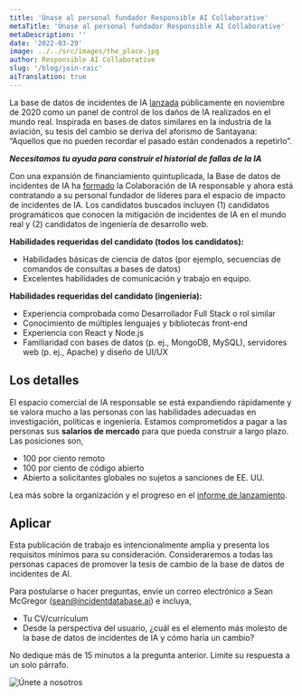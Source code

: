 ```yaml
---
title: 'Únase al personal fundador Responsible AI Collaborative'
metaTitle: 'Únase al personal fundador Responsible AI Collaborative'
metaDescription: ''
date: '2022-03-29'
image: ../../src/images/the_place.jpg
author: Responsible AI Collaborative
slug: '/blog/join-raic'
aiTranslation: true
---
```


La base de datos de incidentes de IA [lanzada](https://partnershiponai.org/aiincidentdatabase/) públicamente en noviembre de 2020 como un panel de control de los daños de IA realizados en el mundo real. Inspirada en bases de datos similares en la industria de la aviación, su tesis del cambio se deriva del aforismo de Santayana: “Aquellos que no pueden recordar el pasado están condenados a repetirlo”.

**_Necesitamos tu ayuda para construir el historial de fallas de la IA_**

Con una expansión de financiamiento quintuplicada, la Base de datos de incidentes de IA ha [formado](https://docsend.com/view/47z2whznatd39vf9) la Colaboración de IA responsable y ahora está contratando a su personal fundador de líderes para el espacio de impacto de incidentes de IA. Los candidatos buscados incluyen (1) candidatos programáticos que conocen la mitigación de incidentes de IA en el mundo real y (2) candidatos de ingeniería de desarrollo web.

**Habilidades requeridas del candidato (todos los candidatos):**

* Habilidades básicas de ciencia de datos (por ejemplo, secuencias de comandos de consultas a bases de datos)
* Excelentes habilidades de comunicación y trabajo en equipo.

**Habilidades requeridas del candidato (ingeniería):**

* Experiencia comprobada como Desarrollador Full Stack o rol similar
* Conocimiento de múltiples lenguajes y bibliotecas front-end
* Experiencia con React y Node.js
* Familiaridad con bases de datos (p. ej., MongoDB, MySQL), servidores web (p. ej., Apache) y diseño de UI/UX

## Los detalles

El espacio comercial de IA responsable se está expandiendo rápidamente y se valora mucho a las personas con las habilidades adecuadas en investigación, políticas e ingeniería. Estamos comprometidos a pagar a las personas sus **salarios de mercado** para que pueda construir a largo plazo. Las posiciones son,

* 100 por ciento remoto
* 100 por ciento de código abierto
* Abierto a solicitantes globales no sujetos a sanciones de EE. UU.

Lea más sobre la organización y el progreso en el [informe de lanzamiento](https://docsend.com/view/47z2whznatd39vf9).

## Aplicar

Esta publicación de trabajo es intencionalmente amplia y presenta los requisitos mínimos para su consideración. Consideraremos a todas las personas capaces de promover la tesis de cambio de la base de datos de incidentes de AI.

Para postularse o hacer preguntas, envíe un correo electrónico a Sean McGregor (sean@incidentdatabase.ai) e incluya,

* Tu CV/currículum
* Desde la perspectiva del usuario, ¿cuál es el elemento más molesto de la base de datos de incidentes de IA y cómo haría un cambio?

No dedique más de 15 minutos a la pregunta anterior. Limite su respuesta a un solo párrafo.

![Únete a nosotros](../../src/images/the_place.jpg)